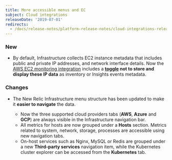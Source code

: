 ```yaml
---
title: More accessible menus and EC
subject: Cloud integrations
releaseDate: '2019-07-01'
redirects:
  - /docs/release-notes/platform-release-notes/cloud-integrations-release-notes/2019-07-01-integrations-more-accessible-menus-ec2-ip-filter
---
```


### New

* By default, Infrastructure collects EC2 instance metadata that includes public and private IP addresses, and network interface details. Now the [AWS EC2 monitoring integration](https://docs.newrelic.com/docs/integrations/amazon-integrations/aws-integrations-list/aws-ec2-monitoring-integration) includes a **[toggle](https://docs.newrelic.com/docs/integrations/new-relic-integrations/cloud-integrations/configure-polling-frequency-data-collection-cloud-integrations) not to store and display these IP data** as inventory or Insights events metadata.

### Changes

* The New Relic Infrastructure menu structure has been updated to make it **easier to navigate** the data.

  * Now the three supported cloud providers tabs (**AWS**, **Azure** and **GCP**) are always visible in the Infrastructure navigation bar.
  * All metrics for hosts are now grouped under a **Hosts** section. Metrics related to system, network, storage, processes are accessible using new navigation tabs.
  * On-host services such as Nginx, MySQL or Redis are grouped under a new **Third-party services** navigation item, while the Kubernetes cluster explorer can be accessed from the **Kubernetes** tab.
